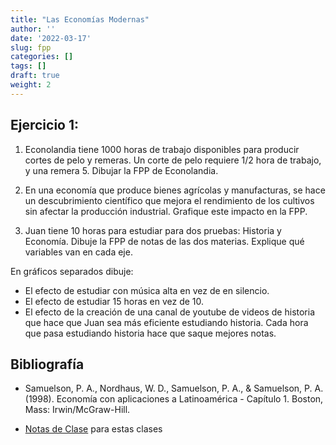 ```yaml
---
title: "Las Economías Modernas"
author: ''
date: '2022-03-17'
slug: fpp
categories: []
tags: []
draft: true
weight: 2
---
```




 
## Ejercicio 1: 

1. Econolandia tiene 1000 horas de trabajo disponibles para producir cortes de pelo y remeras. Un corte de pelo requiere $1/2$ hora de trabajo, y una remera $5$. Dibujar la FPP de Econolandia. 

2. En una economía que produce bienes agrícolas y manufacturas, se hace un descubrimiento científico que mejora el rendimiento de los cultivos sin afectar la producción industrial. Grafique este impacto en la FPP.

3. Juan tiene 10 horas para estudiar para dos pruebas: Historia y Economía. Dibuje la FPP de notas de las dos materias. Explique qué variables van en cada eje. 

En gráficos separados dibuje:

- El efecto de estudiar con música alta en vez de en silencio.
- El efecto de estudiar 15 horas en vez de 10.
- El efecto de la creación de una canal de youtube de videos de historia que hace que Juan sea más eficiente estudiando historia. Cada hora que pasa estudiando historia hace que saque mejores notas.


## Bibliografía


- Samuelson, P. A., Nordhaus, W. D., Samuelson, P. A., & Samuelson, P. A. (1998). Economía con aplicaciones a Latinoamérica - Capítulo 1. Boston, Mass: Irwin/McGraw-Hill.

- [Notas de Clase](https://economias_modernas--diapos-econ.netlify.app) para estas clases




